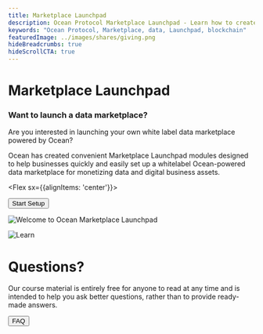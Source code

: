 ```yaml
---
title: Marketplace Launchpad
description: Ocean Protocol Marketplace Launchpad - Learn how to create your own blockchain-based data marketplace
keywords: "Ocean Protocol, Marketplace, data, Launchpad, blockchain"
featuredImage: ../images/shares/giving.png
hideBreadcrumbs: true
hideScrollCTA: true
---
```


<InfoBlock>

<Box>

# Marketplace Launchpad

### Want to launch a data marketplace?

Are you interested in launching your own white label data marketplace powered by Ocean?

Ocean has created convenient Marketplace Launchpad modules designed to help businesses quickly and easily set up a whitelabel Ocean-powered data marketplace for monetizing data and digital business assets.

<Flex sx={{alignItems: 'center'}}>
  
  <Button to='/setup/' inline>
    Start Setup
  </Button>

</Flex>

</Box>

![Welcome to Ocean Marketplace Launchpad](/images/creatures/mantaray/mantaray-full-light.svg)

</InfoBlock>

<InfoBlock>

![Learn](/images/creatures/jellyfish/jellyfish-full-light.svg)

<Box>

# Questions?

Our course material is entirely free for anyone to read at any time and is intended to help you ask better questions, rather than to provide ready-made answers.

<Button to="/faq/">FAQ</Button>

</Box>

</InfoBlock>
